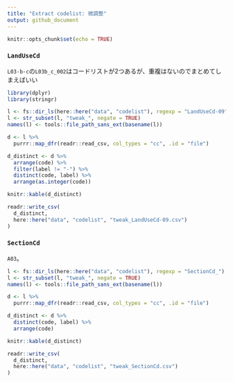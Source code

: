 ```yaml
---
title: "Extract codelist: 微調整"
output: github_document
---
```


```r
knitr::opts_chunk$set(echo = TRUE)
```

### `LandUseCd`

`L03-b-c`の`L03b_c_002`はコードリストが2つあるが、重複はないのでまとめてしまえばいい

```r
library(dplyr)
library(stringr)

l <- fs::dir_ls(here::here("data", "codelist"), regexp = "LandUseCd-09")
l <- str_subset(l, "tweak_", negate = TRUE)
names(l) <- tools::file_path_sans_ext(basename(l))

d <- l %>% 
  purrr::map_dfr(readr::read_csv, col_types = "cc", .id = "file")

d_distinct <- d %>% 
  arrange(code) %>% 
  filter(label != "-") %>% 
  distinct(code, label) %>% 
  arrange(as.integer(code))

knitr::kable(d_distinct)

readr::write_csv(
  d_distinct,
  here::here("data", "codelist", "tweak_LandUseCd-09.csv")
)
```

### `SectionCd`

`A03`。

```r
l <- fs::dir_ls(here::here("data", "codelist"), regexp = "SectionCd_")
l <- str_subset(l, "tweak_", negate = TRUE)
names(l) <- tools::file_path_sans_ext(basename(l))

d <- l %>% 
  purrr::map_dfr(readr::read_csv, col_types = "cc", .id = "file")

d_distinct <- d %>% 
  distinct(code, label) %>% 
  arrange(code)

knitr::kable(d_distinct)

readr::write_csv(
  d_distinct,
  here::here("data", "codelist", "tweak_SectionCd.csv")
)
```


